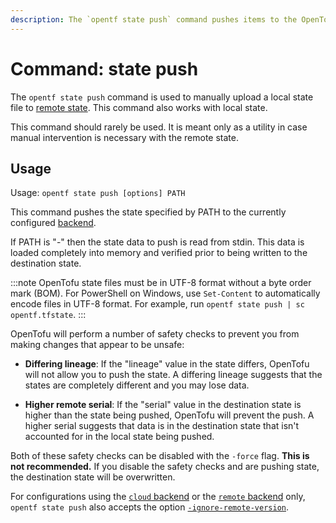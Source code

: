 ```yaml
---
description: The `opentf state push` command pushes items to the OpenTofu state.
---
```


# Command: state push

The `opentf state push` command is used to manually upload a local
state file to [remote state](/docs/language/state/remote). This command also
works with local state.

This command should rarely be used. It is meant only as a utility in case
manual intervention is necessary with the remote state.

## Usage

Usage: `opentf state push [options] PATH`

This command pushes the state specified by PATH to the currently
configured [backend](/docs/language/settings/backends/configuration).

If PATH is "-" then the state data to push is read from stdin. This data
is loaded completely into memory and verified prior to being written to
the destination state.

:::note
OpenTofu state files must be in UTF-8 format without a byte order mark (BOM). For PowerShell on Windows, use `Set-Content` to automatically encode files in UTF-8 format. For example, run `opentf state push | sc opentf.tfstate`.
:::

OpenTofu will perform a number of safety checks to prevent you from
making changes that appear to be unsafe:

- **Differing lineage**: If the "lineage" value in the state differs,
  OpenTofu will not allow you to push the state. A differing lineage
  suggests that the states are completely different and you may lose
  data.

- **Higher remote serial**: If the "serial" value in the destination state
  is higher than the state being pushed, OpenTofu will prevent the push.
  A higher serial suggests that data is in the destination state that isn't
  accounted for in the local state being pushed.

Both of these safety checks can be disabled with the `-force` flag.
**This is not recommended.** If you disable the safety checks and are
pushing state, the destination state will be overwritten.

For configurations using the [`cloud` backend](/docs/cli/cloud) or the [`remote` backend](/docs/language/settings/backends/remote)
only, `opentf state push`
also accepts the option
[`-ignore-remote-version`](/docs/cli/cloud/command-line-arguments#ignore-remote-version).
